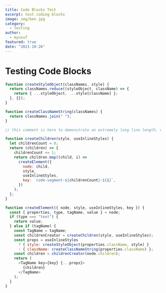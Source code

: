 ```yaml
---
title: Code Blocks Test
excerpt: test coding blocks
image: img/ben.jpg
category:
  - testing
author:
  - myusuf
featured: true
date: "2021-10-26"
---
```


# Testing Code Blocks

```js
function createStyleObject(classNames, style) {
  return classNames.reduce((styleObject, className) => {
    return { ...styleObject, ...style[className] };
  }, {});
}

function createClassNameString(classNames) {
  return classNames.join(" ");
}

// this comment is here to demonstrate an extremely long line length, well beyond what you should probably allow in your own code, though sometimes you'll be highlighting code you can't refactor, which is unfortunate but should be handled gracefully

function createChildren(style, useInlineStyles) {
  let childrenCount = 0;
  return (children) => {
    childrenCount += 1;
    return children.map((child, i) =>
      createElement({
        node: child,
        style,
        useInlineStyles,
        key: `code-segment-${childrenCount}-${i}`,
      })
    );
  };
}

function createElement({ node, style, useInlineStyles, key }) {
  const { properties, type, tagName, value } = node;
  if (type === "text") {
    return value;
  } else if (tagName) {
    const TagName = tagName;
    const childrenCreator = createChildren(style, useInlineStyles);
    const props = useInlineStyles
      ? { style: createStyleObject(properties.className, style) }
      : { className: createClassNameString(properties.className) };
    const children = childrenCreator(node.children);
    return (
      <TagName key={key} {...props}>
        {children}
      </TagName>
    );
  }
}
```
